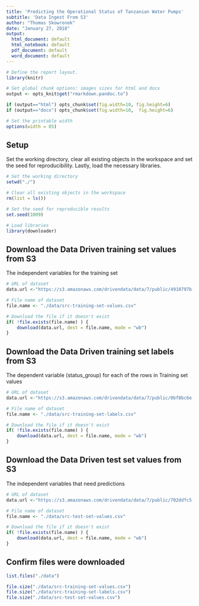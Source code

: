 ```yaml
---
title: 'Predicting the Operational Status of Tanzanian Water Pumps'
subtitle: 'Data Ingest From S3'
author: "Thomas Skowronek"
date: "January 27, 2018"
output:
  html_document: default
  html_notebook: default
  pdf_document: default
  word_document: default
---
```



```r
# Define the report layout.
library(knitr)

# Set global chunk options: images sizes for html and docx
output <- opts_knit$get("rmarkdown.pandoc.to")

if (output=="html") opts_chunk$set(fig.width=10, fig.height=6)
if (output=="docx") opts_chunk$set(fig.width=10,  fig.height=6)

# Set the printable width
options(width = 85)
```
\newline


## Setup
Set the working directory, clear all existing objects in the workspace and set the seed for reproducibility.  Lastly, load the necessary libraries.
```r
# Set the working directory
setwd("./")

# Clear all existing objects in the workspace
rm(list = ls())

# Set the seed for reproducible results
set.seed(1009)

# Load libraries
library(downloader)
```
\newline


## Download the Data Driven training set values from S3
The independent variables for the training set
```r
# URL of dataset
data.url <-"https://s3.amazonaws.com/drivendata/data/7/public/4910797b-ee55-40a7-8668-10efd5c1b960.csv"

# File name of dataset
file.name <- "./data/src-training-set-values.csv"

# Download the file if it doesn't exist
if( !file.exists(file.name) ) {
    download(data.url, dest = file.name, mode = "wb")
}

```
\newline


## Download the Data Driven training set labels from S3
The dependent variable (status_group) for each of the rows in Training set values
```r
# URL of dataset
data.url <-"https://s3.amazonaws.com/drivendata/data/7/public/0bf8bc6e-30d0-4c50-956a-603fc693d966.csv"

# File name of dataset
file.name <- "./data/src-training-set-labels.csv"

# Download the file if it doesn't exist
if( !file.exists(file.name) ) {
    download(data.url, dest = file.name, mode = "wb")
}

```
\newline


## Download the Data Driven test set values from S3
The independent variables that need predictions
```r
# URL of dataset
data.url <-"https://s3.amazonaws.com/drivendata/data/7/public/702ddfc5-68cd-4d1d-a0de-f5f566f76d91.csv"

# File name of dataset
file.name <- "./data/src-test-set-values.csv"

# Download the file if it doesn't exist
if( !file.exists(file.name) ) {
    download(data.url, dest = file.name, mode = "wb")
}

```
\newline


## Confirm files were downloaded
```r
list.files("./data")

file.size("./data/src-training-set-values.csv")
file.size("./data/src-training-set-labels.csv")
file.size("./data/src-test-set-values.csv")
```
